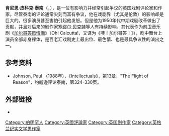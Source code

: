 '''肯尼思·皮科克·泰南'''（{{lang|en|Kenneth Peacock Tynan}}，{{bd|1927年|4月2日|1980年|7月26日}}），是一位有影响力并经常引起争议的英国戏剧评论家和作家。尽管泰南的评论通常尖刻而富有争议，他在戏剧界（尤其是伦敦）的影响却是巨大的。很多演员甚至害怕引起他发怒。但是他为1950年代中期戏剧改革做出了贡献，并且对后来的剧作家[[塞缪尔·贝克特|塞缪尔·贝克特]]等人有持续影响。其代表作为前卫音乐剧《[[加尔哥答风情画|加尔哥答风情画]]》（Oh! Calcutta!，又译为《噢！加尔哥答！》），剧中舞台上演员全部赤身裸体，是百老汇戏剧史上最出位、最色情、也是最具争议性的演出之一。

==参考资料==
*Johnson, Paul （1988年），《Intellectuals》，第13章，"The Flight of Reason"，约翰逊评论泰南，第324-330页。 

==外部链接==
{{wikiquote|Kenneth Tynan|肯尼思·泰南|en}}
*{{imdb name|0878988|肯尼思·泰南}}

{{Authority control}}
{{DEFAULTSORT:Tynan, Kenneth Peacock}}
[[Category:伯明罕人|Category:伯明罕人]]
[[Category:英國評論家|Category:英國評論家]]
[[Category:英国剧作家|Category:英国剧作家]]
[[Category:英格兰纪实文学男作家|Category:英格兰纪实文学男作家]]
